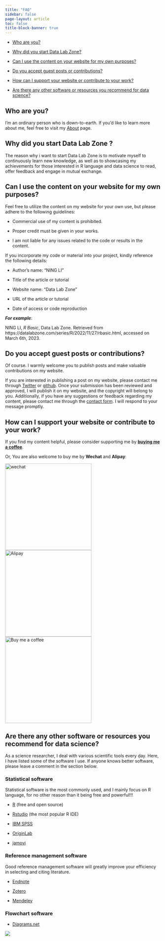 ```yaml
---
title: "FAQ"
sidebar: false
page-layout: article
toc: false
title-block-banner: true
---
```


-   [Who are you?](#sec-who-are-you-)

-   [Why did you start Data Lab Zone?](#sec-why-did-you-start-data-lab-zone--)

-   [Can I use the content on your website for my own purposes?](#sec-can-i-use-the-content-on-your-website-for-my-own-purposes)

-   [Do you accept guest posts or contributions?](#sec-do-you-accept-guest-posts-or-contributions)

-   [How can I support your website or contribute to your work?](#sec-how-can-i-support-your-website-or-contribute-to-your-work)

-   [Are there any other software or resources you recommend for data science?](#sec-are-there-any-other-software-or-resources-you-recommend-for-data-science)

## Who are you? {#sec-who-are-you-}

I'm an ordinary person who is down-to-earth. If you'd like to learn more about me, feel free to visit my [About](about.qmd) page.

## Why did you start Data Lab Zone ? {#sec-why-did-you-start-data-lab-zone--}

The reason why i want to start Data Lab Zone is to motivate myself to continuously learn new knowledge, as well as to showcasing my achievements for those interested in R language and data science to read, offer feedback and engage in mutual exchange.

## Can I use the content on your website for my own purposes? {#sec-can-i-use-the-content-on-your-website-for-my-own-purposes}

Feel free to utilize the content on my website for your own use, but please adhere to the following guidelines:

-   Commercial use of my content is prohibited.

-   Proper credit must be given in your works.

-   I am not liable for any issues related to the code or results in the content.

If you incorporate my code or material into your project, kindly reference the following details:

-   Author's name: "NING LI"

-   Title of the article or tutorial

-   Website name: "Data Lab Zone"

-   URL of the article or tutorial

-   Date of access or code reproduction

***For example***:

NING LI, *R Basic*, Data Lab Zone. Retrieved from https://datalabzone.com/series/R/2022/11/27/rbasic.html, accessed on March 6th, 2023.

## Do you accept guest posts or contributions? {#sec-do-you-accept-guest-posts-or-contributions}

Of course. I warmly welcome you to publish posts and make valuable contributions on my website.

If you are interested in publishing a post on my website, please contact me through [Twitter](https://twitter.com/ningli3739) or [github](https://github.com/NING3739). Once your submission has been reviewed and approved, I will publish it on my website, and the copyright will belong to you. Additionally, if you have any suggestions or feedback regarding my content, please contact me through the [contact form](feedback.qmd). I will respond to your message promptly.

## How can I support your website or contribute to your work? {#sec-how-can-i-support-your-website-or-contribute-to-your-work}

If you find my content helpful, please consider supporting me by [**buying me a coffee**](https://www.buymeacoffee.com/statsr).

Or, You are also welcome to buy me by **Wechat** and **Alipay**:

::: {layout-nrow="2"}
![wechat](https://github.com/NING3739/my-personal-website/blob/main/IMG_0038.JPG?raw=true){width="280"} ![Alipay](https://github.com/NING3739/my-personal-website/blob/main/IMG_0039.JPG?raw=true){width="280"} ![Buy me a coffee](https://github.com/NING3739/my-personal-website/blob/main/bmc_qr.png?raw=true){width="280"}
:::

## Are there any other software or resources you recommend for data science? {#sec-are-there-any-other-software-or-resources-you-recommend-for-data-science}

As a science researcher, I deal with various scientific tools every day. Here, I have listed some of the software I use. If anyone knows better software, please leave a comment in the section below.

### Statistical software

Statistical software is the most commonly used, and I mainly focus on R language, for no other reason than it being free and powerful!!!

-   [R](https://www.r-project.org/) (free and open source)

-   [Rstudio](https://posit.co/downloads/) (the most popular R IDE)

-   [IBM SPSS](https://www.ibm.com/spss)

-   [OriginLab](https://www.originlab.com/)

-   [jamovi](https://www.jamovi.org/)

### Reference management software

Good reference management software will greatly improve your efficiency in selecting and citing literature.

-   [Endnote](https://endnote.com/)

-   [Zotero](https://www.zotero.org/)

-   [Mendeley](https://www.mendeley.com/)

### Flowchart software

-   [Diagrams.net](https://app.diagrams.net/)

[![](https://api.netlify.com/api/v1/badges/5568dbd3-2419-4d27-9395-d672b4ea07a9/deploy-status)](https://app.netlify.com/sites/datalabzone/deploys)